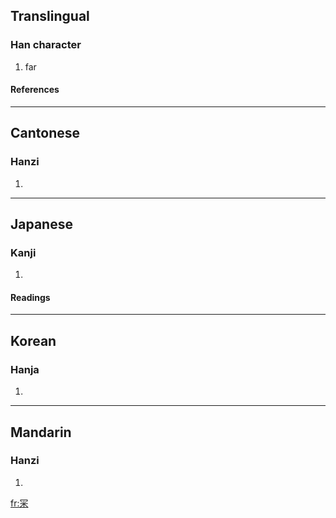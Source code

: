 ==Translingual==
===Han character===
{{Han char|rn=14|rad=冖|as=06|sn=8|four=7790<sub>4</sub>|canj=月火木 (BFD)}}
# far
====References====
{{Han ref|kx=0130.210|dkj=01577|dj=0292.250|hdz=10303.170|uh=519E|ud=20894|bh=CBCD|bd=52173}}
----
==Cantonese==
===Hanzi===
{{yue-hanzi|jyut=|y=mei4}}
# {{defn|Cantonese}}
----
==Japanese==
===Kanji===
{{ja-kanji|grade=|rs=冖06}}
# {{defn|Japanese}}
====Readings====
{{ja-readings|on=[[び]] (bi), [[み]] (mi)|kun=[[ますます]] (masumasu)}}
----
==Korean==
===Hanja===
{{ko-hanja|hangeul=미|rv=mi|mr=mi}}
# {{defn|Korean}}
----
==Mandarin==
===Hanzi===
{{cmn-hanzi|pin=[[mí]] ([[mi2]])|wg=mi<sup>2</sup>}}
# {{defn|Mandarin}}

[[fr:冞]]